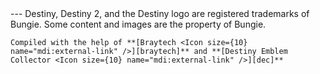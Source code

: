 
<div class="notice">
    ---
    Destiny, Destiny 2, and the Destiny logo are registered trademarks of Bungie.  
    Some content and images are the property of Bungie.

    Compiled with the help of **[Braytech <Icon size={10} name="mdi:external-link" />][braytech]** and **[Destiny Emblem Collector <Icon size={10} name="mdi:external-link" />][dec]**

</div>

[braytech]: https://bray.tech 'Braytech'
[dec]: https://destinyemblemcollector.com 'Destiny Emblem Collector'
